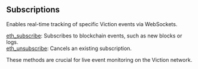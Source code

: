 
<Meta
  title="Viction subscriptions info| dRPC"
/>

## Subscriptions

Enables real-time tracking of specific Viction events via WebSockets.

[eth_subscribe](/viction-api/subscriptions/eth_subscribe): Subscribes to blockchain events, such as new blocks or logs. \
[eth_unsubscribe](/viction-api/subscriptions/eth_unsubscribe): Cancels an existing subscription.

These methods are crucial for live event monitoring on the Viction network.

<Space h={16} />
<GetStarted />
